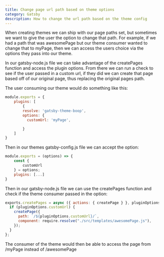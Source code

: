 ```yaml
---
title: Change page url path based on theme options
category: Gatsby
description: How to change the url path based on the theme config
---
```


When creating themes we can ship with our page paths set, but sometimes we want to give the user the option to change that path.
For example, if we had a path that was awesomePage but our theme consumer wanted to change that to myPage, then we can access the
users choice via the options they pass into our theme.

In our gatsby-node.js file we can take advantage of the createPages function and access the plugin options. From there we can
run a check to see if the user passed in a custom url, if they did we can create that page based off of our original page, thus
replacing the original pages path.

The user consuming our theme would do something like this:

```js
module.exports = {
    plugins: [
        {
        resolve: 'gatsby-theme-boop',
        options: {
          customUrl: 'myPage',

        }
    ]
}
```

Then in our themes gatsby-config.js file we can accept the option:

```js
module.exports = (options) => {
    const {
        customUrl
    } = options;
    plugins: [...]
}
```

Then in our gatsby-node.js file we can use the createPages function and check if the theme consumer passed in the option:

```js
exports.createPages = async ({ actions: { createPage } }, pluginOptions) => {
  if (pluginOptions.customUrl) {
    createPage({
      path: `/${pluginOptions.customUrl}/`,
      component: require.resolve("./src/templates/awesomePage.js"),
    });
  }
};
```

The consumer of the theme would then be able to access the page from /myPage instead of /awesomePage
